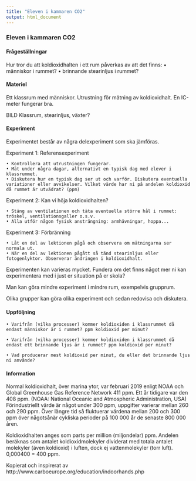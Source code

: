 ```yaml
---
title: "Eleven i kammaren CO2"
output: html_document
---
```




### Eleven i kammaren CO2


#### Frågeställningar

Hur tror du att koldioxidhalten i ett rum påverkas av att det finns:
    • människor i rummet?
    • brinnande stearinljus i rummet?


#### Materiel

Ett klassrum med människor.
Utrustning för mätning av koldioxidhalt. En IC-meter fungerar bra.



BILD Klassrum, stearinljus, växter?


#### Experiment

Experimentet består av några delexperiment som ska jämföras.

Experiment 1: Referensexperiment

    • Kontrollera att utrustningen fungerar.
    • Mät under några dagar, alternativt en typisk dag med elever i klassrummet.
    • Diskutera hur en typisk dag ser ut och varför. Diskutera eventuella variationer eller avvikelser. Vilket värde har ni på andelen koldioxid då rummet är utvädrat? (ppm)

Experiment 2: Kan vi höja koldioxidhalten?

    • Stäng av ventilationen och täta eventuella större hål i rummet: tröskel, ventilationsgaller o.s.v.
    • Alla utför någon fysisk ansträngning: armhävningar, hoppa...

Experiment 3: Förbränning

    • Låt en del av lektionen pågå och observera om mätningarna ser normala ut.
    • När en del av lektionen pågått så tänd stearinljus eller fotogenlyktor. Observerar ändringen i koldioxidhalt.


Experimenten kan varieras mycket. Fundera om det finns något mer ni kan experimentera med i just er situation på er skola?

Man kan göra mindre experiment i mindre rum, exempelvis grupprum. 

Olika grupper kan göra olika experiment och sedan redovisa och diskutera.



#### Uppföljning

    • Varifrån (vilka processer) kommer koldioxiden i klassrummet då endast människor är i rummet? ppm koldioxid per minut?

    • Varifrån (vilka processer) kommer koldioxiden i klassrummet då endast ett brinnande ljus är i rummet? ppm koldioxid per minut?

    • Vad producerar mest koldioxid per minut, du eller det brinnande ljus ni använde?




#### Information

Normal koldioxidhalt, över marina ytor, var februari 2019 enligt NOAA och Global Greenhouse Gas Reference Network 411 ppm. Ett år tidigare var den 408 ppm. (NOAA: National Oceanic and Atmospheric Administration, USA) Förindustriellt värde är något under 300 ppm, uppgifter varierar mellan 260 och 290 ppm. Över längre tid så fluktuerar värdena mellan 200 och 300 ppm över någotsånär cykliska perioder på 100 000 år de senaste 800 000 åren.

Koldioxidhalten anges som parts per million (miljondelar) ppm. Andelen beräknas som antalet koldioxidmolekyler dividerat med totala antalet molekyler (även koldioxid) i luften, dock ej vattenmolekyler (torr luft). 0,000400 = 400 ppm.



Kopierat och inspirerat av http://www.carboeurope.org/education/indoorhands.php

